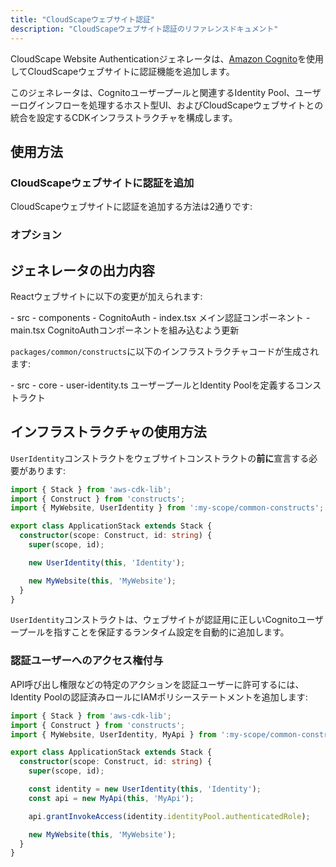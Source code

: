 ```yaml
---
title: "CloudScapeウェブサイト認証"
description: "CloudScapeウェブサイト認証のリファレンスドキュメント"
---
```





CloudScape Website Authenticationジェネレータは、[Amazon Cognito](https://aws.amazon.com/cognito/)を使用してCloudScapeウェブサイトに認証機能を追加します。

このジェネレータは、Cognitoユーザープールと関連するIdentity Pool、ユーザーログインフローを処理するホスト型UI、およびCloudScapeウェブサイトとの統合を設定するCDKインフラストラクチャを構成します。

## 使用方法

### CloudScapeウェブサイトに認証を追加

CloudScapeウェブサイトに認証を追加する方法は2通りです:

<RunGenerator generator="ts#cloudscape-website#auth" />

### オプション

<GeneratorParameters schema={schema} />

## ジェネレータの出力内容

Reactウェブサイトに以下の変更が加えられます:

<FileTree>
  - src
    - components
      - CognitoAuth
        - index.tsx メイン認証コンポーネント
    - main.tsx CognitoAuthコンポーネントを組み込むよう更新
</FileTree>

`packages/common/constructs`に以下のインフラストラクチャコードが生成されます:

<FileTree>
  - src
    - core
      - user-identity.ts ユーザープールとIdentity Poolを定義するコンストラクト
</FileTree>

## インフラストラクチャの使用方法

`UserIdentity`コンストラクトをウェブサイトコンストラクトの**前に**宣言する必要があります:

```ts title="packages/infra/src/stacks/application-stack.ts" {3,9}
import { Stack } from 'aws-cdk-lib';
import { Construct } from 'constructs';
import { MyWebsite, UserIdentity } from ':my-scope/common-constructs';

export class ApplicationStack extends Stack {
  constructor(scope: Construct, id: string) {
    super(scope, id);

    new UserIdentity(this, 'Identity');

    new MyWebsite(this, 'MyWebsite');
  }
}
```

`UserIdentity`コンストラクトは、ウェブサイトが認証用に正しいCognitoユーザープールを指すことを保証する<Link path="guides/cloudscape-website#runtime-configuration">ランタイム設定</Link>を自動的に追加します。

### 認証ユーザーへのアクセス権付与

API呼び出し権限などの特定のアクションを認証ユーザーに許可するには、Identity Poolの認証済みロールにIAMポリシーステートメントを追加します:

```ts title="packages/infra/src/stacks/application-stack.ts" {12}
import { Stack } from 'aws-cdk-lib';
import { Construct } from 'constructs';
import { MyWebsite, UserIdentity, MyApi } from ':my-scope/common-constructs';

export class ApplicationStack extends Stack {
  constructor(scope: Construct, id: string) {
    super(scope, id);

    const identity = new UserIdentity(this, 'Identity');
    const api = new MyApi(this, 'MyApi');

    api.grantInvokeAccess(identity.identityPool.authenticatedRole);

    new MyWebsite(this, 'MyWebsite');
  }
}
```